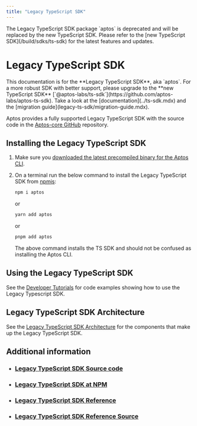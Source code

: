```yaml
---
title: "Legacy TypeScript SDK"
---
```



<Callout emoji="🚨" type="error">
  The Legacy TypeScript SDK package `aptos` is deprecated and will be replaced by the new TypeScript SDK. Please refer to the [new TypeScript SDK](/build/sdks/ts-sdk) for the latest features and updates.
</Callout>

# Legacy TypeScript SDK

<Callout type="info">
This documentation is for the **Legacy TypeScript SDK**, aka `aptos`. For a more robust SDK with better support, please upgrade to the **new TypeScript SDK** [`@aptos-labs/ts-sdk`](https://github.com/aptos-labs/aptos-ts-sdk). Take a look at the [documentation](../ts-sdk.mdx) and the [migration guide](legacy-ts-sdk/migration-guide.mdx).
</Callout>

Aptos provides a fully supported Legacy TypeScript SDK with the source code in the [Aptos-core GitHub](https://github.com/aptos-labs/aptos-core/tree/main/ecosystem/typescript/sdk) repository.

## Installing the Legacy TypeScript SDK

1. Make sure you [downloaded the latest precompiled binary for the Aptos CLI](../../cli.mdx).
2. On a terminal run the below command to install the Legacy TypeScript SDK from [npmjs](https://www.npmjs.com/package/aptos):

   ```bash filename="Terminal"
   npm i aptos
   ```

   or

   ```bash filename="Terminal"
   yarn add aptos
   ```

   or

   ```bash filename="Terminal"
   pnpm add aptos
   ```

   <Callout type="info">
   The above command installs the TS SDK and should not be confused as installing the Aptos CLI.
   </Callout>

## Using the Legacy TypeScript SDK

See the [Developer Tutorials](../../guides.mdx) for code examples showing how to use the Legacy Typescript SDK.

## Legacy TypeScript SDK Architecture

See the [Legacy TypeScript SDK Architecture](legacy-ts-sdk/typescript-sdk-overview.mdx) for the components that make up the Legacy TypeScript SDK.

## Additional information

- ### [Legacy TypeScript SDK Source code](https://github.com/aptos-labs/aptos-core/tree/main/ecosystem/typescript/sdk)
- ### [Legacy TypeScript SDK at NPM](https://www.npmjs.com/package/aptos)
- ### [Legacy TypeScript SDK Reference](https://aptos-labs.github.io/ts-sdk-doc/)
- ### [Legacy TypeScript SDK Reference Source](https://github.com/aptos-labs/ts-sdk-doc)
